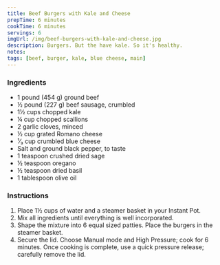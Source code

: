 ```yaml
---
title: Beef Burgers with Kale and Cheese
prepTime: 6 minutes
cookTime: 6 minutes
servings: 6
imgUrl: /img/beef-burgers-with-kale-and-cheese.jpg
description: Burgers. But the have kale. So it's healthy.
notes:
tags: [beef, burger, kale, blue cheese, main]
---
```


### Ingredients

- 1 pound (454 g) ground beef
- ½ pound (227 g) beef sausage, crumbled
- 1½ cups chopped kale
- ¼ cup chopped scallions
- 2 garlic cloves, minced
- ½ cup grated Romano cheese
- ¹⁄₃ cup crumbled blue cheese
- Salt and ground black pepper, to taste
- 1 teaspoon crushed dried sage
- ½ teaspoon oregano
- ½ teaspoon dried basil
- 1 tablespoon olive oil

### Instructions

1. Place 1½ cups of water and a steamer basket in your Instant Pot.
1. Mix all ingredients until everything is well incorporated.
1. Shape the mixture into 6 equal sized patties. Place the burgers in the steamer basket.
1. Secure the lid. Choose Manual mode and High Pressure; cook for 6 minutes. Once cooking is complete, use a quick pressure release; carefully remove the lid.

